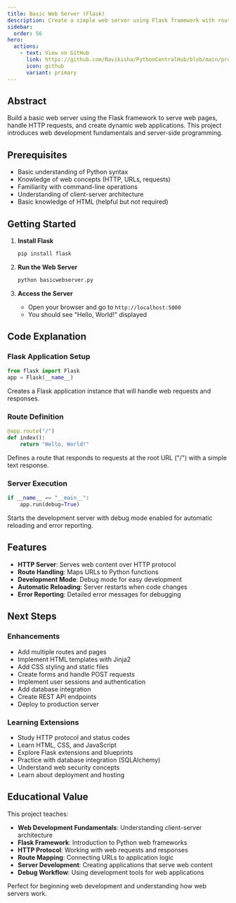 ```yaml
---
title: Basic Web Server (Flask)
description: Create a simple web server using Flask framework with routes and dynamic content
sidebar:
  order: 56
hero:
  actions:
    - text: View on GitHub
      link: https://github.com/Ravikisha/PythonCentralHub/blob/main/projects/beginners/basicwebserver.py
      icon: github
      variant: primary
---
```


## Abstract

Build a basic web server using the Flask framework to serve web pages, handle HTTP requests, and create dynamic web applications. This project introduces web development fundamentals and server-side programming.

## Prerequisites

- Basic understanding of Python syntax
- Knowledge of web concepts (HTTP, URLs, requests)
- Familiarity with command-line operations
- Understanding of client-server architecture
- Basic knowledge of HTML (helpful but not required)

## Getting Started

<Steps>

1. **Install Flask**
   ```bash
   pip install flask
   ```

2. **Run the Web Server**
   ```bash
   python basicwebserver.py
   ```

3. **Access the Server**
   - Open your browser and go to `http://localhost:5000`
   - You should see "Hello, World!" displayed

</Steps>

## Code Explanation

### Flask Application Setup
```python
from flask import Flask
app = Flask(__name__)
```

Creates a Flask application instance that will handle web requests and responses.

### Route Definition
```python
@app.route("/")
def index():
    return "Hello, World!"
```

Defines a route that responds to requests at the root URL ("/") with a simple text response.

### Server Execution
```python
if __name__ == "__main__":
    app.run(debug=True)
```

Starts the development server with debug mode enabled for automatic reloading and error reporting.

## Features

- **HTTP Server**: Serves web content over HTTP protocol
- **Route Handling**: Maps URLs to Python functions
- **Development Mode**: Debug mode for easy development
- **Automatic Reloading**: Server restarts when code changes
- **Error Reporting**: Detailed error messages for debugging

## Next Steps

### Enhancements
- Add multiple routes and pages
- Implement HTML templates with Jinja2
- Add CSS styling and static files
- Create forms and handle POST requests
- Implement user sessions and authentication
- Add database integration
- Create REST API endpoints
- Deploy to production server

### Learning Extensions
- Study HTTP protocol and status codes
- Learn HTML, CSS, and JavaScript
- Explore Flask extensions and blueprints
- Practice with database integration (SQLAlchemy)
- Understand web security concepts
- Learn about deployment and hosting

## Educational Value

This project teaches:
- **Web Development Fundamentals**: Understanding client-server architecture
- **Flask Framework**: Introduction to Python web frameworks
- **HTTP Protocol**: Working with web requests and responses
- **Route Mapping**: Connecting URLs to application logic
- **Server Development**: Creating applications that serve web content
- **Debug Workflow**: Using development tools for web applications

Perfect for beginning web development and understanding how web servers work.
